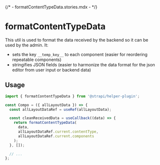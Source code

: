 {/* - formatContentTypeData.stories.mdx - */}


<Meta title="utils/formatContentTypeData" />

# formatContentTypeData

This util is used to format the data received by the backend so it can be used by the admin.
It:

- sets the key `__temp_key__` to each component (easier for reordering repeatable components)
- stringifies JSON fields (easier to harmonize the data format for the json editor from user input or backend data)

## Usage

```js
import { formatContentTypeData } from '@strapi/helper-plugin';

const Compo = ({ allLayoutData }) => {
  const allLayoutDataRef = useRef(allLayoutData);

  const cleanReceivedData = useCallback((data) => {
    return formatContentTypeData(
      data,
      allLayoutDataRef.current.contentType,
      allLayoutDataRef.current.components
    );
  }, []);

  // ...
};
```
